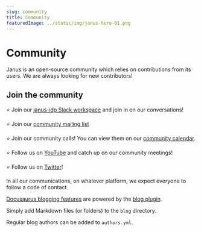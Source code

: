 ```yaml
---
slug: community
title: Community
featuredImage: ../static/img/janus-hero-01.png
---
```


<h1>Community</h1>

Janus is an open-source community which relies on contributions from its users. We are always looking for new contributors!


<h2>Join the community</h2>

:star: Join our [janus-idp Slack workspace](https://join.slack.com/t/janus-idp/shared_invite/zt-1pxtehxom-fCFtF9rRe3vFqUiFFeAkmg) and join in on our conversations! 

:star: Join our [community mailing list](https://groups.google.com/g/janus-idp-community)

:star: Join our community calls! You can view them on our [community calendar](https://calendar.google.com/calendar/u/0?cid=amFudXMuaWRwLmNvbW11bml0eUBnbWFpbC5jb20).

:star: Follow us on [YouTube](https://www.youtube.com/@januscommunity) and catch up on our community meetings!

:star: Follow us on [Twitter](https://www.twitter.com/JanusIDP)!


In all our communications, on whatever platform, we expect everyone to follow a code of contact.


[Docusaurus blogging features](https://docusaurus.io/docs/blog) are powered by the [blog plugin](https://docusaurus.io/docs/api/plugins/@docusaurus/plugin-content-blog).

Simply add Markdown files (or folders) to the `blog` directory.

Regular blog authors can be added to `authors.yml`.

